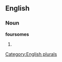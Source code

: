 
==English==

===Noun===
'''foursomes'''

# {{plural of|[[foursome]]}}

[[Category:English plurals]]
